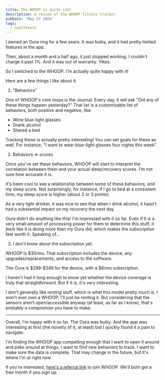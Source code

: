 ```yaml
---
title: The WHOOP is quite cool
description: A review of the WHOOP fitness tracker.
pubDate: 'May 27 2024'
tags:
  - healthtech
---
```


I owned an Oura ring for a few years. It was bulky, and it had pretty limited features in the app.

Then, about a month and a half ago, it just stopped working. I couldn't charge it past 1%. And it was out of warranty. Yikes.

So I switched to the WHOOP. I'm actually quite happy with it! 

Here are a few things I like about it:

1. "Behaviors"

One of WHOOP's core loops is the Journal. Every day, it will ask "Did any of these things happen yesterday?" That list is a customizable list of behaviors, both positive and negative, like:

- Wore blue-light glasses
- Drank alcohol
- Shared a bed

Tracking these is actually pretty interesting! You can set goals for these as well. For instance, "I want to wear blue-light glasses four nights this week".

2. Behaviors => scores

Once you've set these behaviors, WHOOP will start to interpret the correlation between them and your actual sleep/recovery scores. I'm not sure how accurate it is. 

It's been cool to see a relationship between some of these behaviors, and my sleep score. Not surprisingly, for instance, if I go to bed at a consistent time, my sleep score is higher (about 2 or 3 points). 

As a very light drinker, it was nice to see that when I drink alcohol, it hasn't had a substantial impact on my recovery the next day.

Oura didn't do anything like this! I'm impressed with it so far. Even if it is a very small amount of processing power for them to determine this stuff, it _feels_ like it is doing more than my Oura did, which makes the subscription feel worth it. Speaking of...

3. I don't know about the subscription yet

WHOOP is \$30/mo. That subscription includes the device, any upgrades/replacements, and access to the software. 

The Oura is \$299-\$349 for the device, with a $6/mo subscription.

I haven't had it long enough to know yet whether the device coverage is truly that straightforward. But if it is, it's very interesting. 

I don't generally like _renting_ stuff, which is what this model pretty much is. I won't ever _own_ a WHOOP, I'll just be renting it. But considering that the sensors aren't open/accessible anyway (at least, as far as I know), that's probably a compromise you have to make.

---

Overall, I'm happy with it so far. The Oura was bulky. And the app was interesting at first (the novelty of it, at least) but I quickly found it a pain to navigate. 

I'm finding the WHOOP app compelling enough that I want to open it around and poke around at things. I want to find new behaviors to track. I want to make sure the data is complete. That may change in the future, but it's where I'm at right now.

If you're interested, [here's a referral link](https://join.whoop.com/546DD5) to join WHOOP. We'll both get a free month if you sign up.


